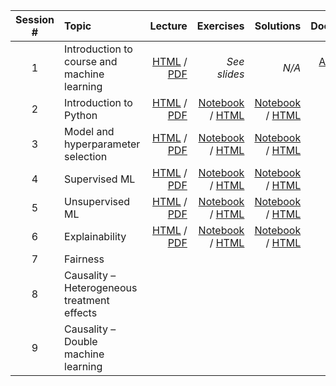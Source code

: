 | Session # | Topic | Lecture | Exercises | Solutions | Documents |
| :--: | :-- | --: | --: | --: | --: | --: | 
| 1 | Introduction to course and machine learning | [HTML](slides/1_introduction.html) /  [PDF](slides/1_introduction.pdf)  | *See slides* |*N/A*  | [Anaconda guide](misc/1_anaconda_guide.pdf) |
| 2	| Introduction to Python | [HTML](slides/2_python.html) /  [PDF](slides/2_python.pdf) | [Notebook](exercises_notebook/2_exercise.ipynb) /  [HTML](exercises_html/2_exercise.ipynb) | [Notebook](exercises_notebook/2_exercise_sol.ipynb) / [HTML](exercises_html/2_exercise_sol.ipynb) | [Reading](misc/2_reading.pdf)|
| 3 | Model and hyperparameter selection	 | [HTML](slides/3_model_selection.html) /  [PDF](slides/3_model_selection.pdf) | [Notebook](exercises_notebook/3_exercise.ipynb) /  [HTML](exercises_html/3_exercise.ipynb) | [Notebook](exercises_notebook/3_exercise_sol.ipynb) / [HTML](exercises_html/3_exercise_sol.ipynb) | [Reading](misc/3_reading.pdf)|
| 4 | Supervised ML | [HTML](slides/4_supervised_learning.html) / [PDF](slides/4_supervised_learning.pdf)  | [Notebook](exercises_notebook/4_exercise.ipynb) /  [HTML](exercises_html/4_exercise.ipynb) | [Notebook](exercises_notebook/4_exercise_sol.ipynb) / [HTML](exercises_html/4_exercise_sol.ipynb)  | [Reading](misc/4_reading.pdf)|
| 5 | Unsupervised ML | [HTML](slides/5_unsupervised_learning.html) / [PDF](slides/5_unsupervised_learning.pdf)  | [Notebook](exercises_notebook/5_exercise.ipynb) /  [HTML](exercises_html/5_exercise.ipynb) | [Notebook](exercises_notebook/5_exercise_sol.ipynb) /  [HTML](exercises_html/5_exercise_sol.ipynb)  | [Reading](misc/5_reading.pdf)|
| 6 | Explainability | [HTML](slides/6_explainability.html) / [PDF](slides/6_explainability.pdf)  | [Notebook](exercises_notebook/6_exercise.ipynb) /  [HTML](exercises_html/6_exercise.ipynb) | [Notebook](exercises_notebook/6_exercise_sol.ipynb) /  [HTML](exercises_html/6_exercise_sol.ipynb) | [Reading](misc/6_reading.pdf)|
| 7 | Fairness | | | | |
| 8 | Causality – Heterogeneous treatment effects	| | | | |
| 9 | Causality – Double machine learning	| | | | |